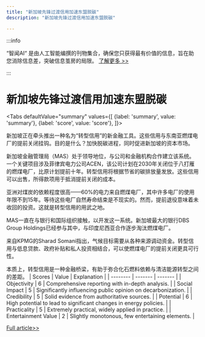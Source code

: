 ```yaml
---
title: "新加坡先锋过渡信用加速东盟脱碳"
description: "新加坡先锋过渡信用加速东盟脱碳"

---
```



:::info

“智闻AI“ 是由人工智能编撰的刊物集合，确保您只获得最有价值的信息，旨在助您消除信息差，突破信息茧房的局限。  [了解更多 >>](/)

:::

# 新加坡先锋过渡信用加速东盟脱碳


<Tabs
	defaultValue="summary"
	values={[
	{label: 'summary', value: 'summary'},
	{label: 'score', value: 'score'},
]}>
<TabItem value="summary">


新加坡正在牵头推出一种名为“转型信用”的新金融工具。这些信用与东南亚燃煤电厂的提前关闭挂钩。目的是什么？加快脱碳进程，同时促进新加坡的资本市场。

新加坡金融管理局（MAS）处于领导地位，与公司和金融机构合作建立该系统。一个关键项目涉及菲律宾电力公司ACEN，该公司计划在2030年关闭位于八打雁的燃煤电厂，比原计划提前十年。转型信用将根据节省的碳排放量发放。这些信用可以出售，所得款项用于抵消提前关闭的成本。

亚洲对煤炭的依赖程度很高——60%的电力来自燃煤电厂，其中许多电厂的使用年限不到15年。等待这些电厂自然寿命结束是不现实的。然而，提前退役意味着未收回的投资。这就是转型信用的用武之地。

MAS一直在与银行和国际组织接触，以开发这一系统。新加坡最大的银行DBS Group Holdings已经参与其中，与印度尼西亚合作逐步淘汰燃煤电厂。

来自KPMG的Sharad Somani指出，气候目标需要从各种来源调动资金。转型信用与低息贷款、政府补贴和私人投资相结合，可以使燃煤电厂的提前关闭更具可行性。

本质上，转型信用是一种金融桥梁，有助于弥合化石燃料依赖与清洁能源转型之间的差距。
</TabItem>
<TabItem value="score">
	| Scores     | Value   | Explanation |
	| -------- | ------- | ------- |
	| Objectivity  | 6    | Comprehensive reporting with in-depth analysis.    |
	| Social Impact | 5     | Significantly influencing public opinion on decarbonization.    |
	| Credibility    | 5    | Solid evidence from authoritative sources.    |
	| Potential    | 6    | High potential to lead to significant changes in energy policies.    |
	| Practicality    | 5    | Extremely practical, widely applied in practice.    |
	| Entertainment Value    | 2    | Slightly monotonous, few entertaining elements.    |
</TabItem>
</Tabs>

[Full article>>](https://asia.nikkei.com/Business/Finance/Singapore-leads-new-finance-system-to-speed-ASEAN-decarbonization)
